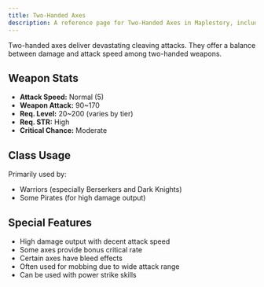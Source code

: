 ```yaml
---
title: Two-Handed Axes
description: A reference page for Two-Handed Axes in Maplestory, including stats, usage, and benefits.
---
```


Two-handed axes deliver devastating cleaving attacks. They offer a balance between damage and attack speed among two-handed weapons.

## Weapon Stats

* **Attack Speed:** Normal (5)
* **Weapon Attack:** 90~170
* **Req. Level:** 20~200 (varies by tier)
* **Req. STR:** High
* **Critical Chance:** Moderate

## Class Usage

Primarily used by:
* Warriors (especially Berserkers and Dark Knights)
* Some Pirates (for high damage output)

## Special Features

* High damage output with decent attack speed
* Some axes provide bonus critical rate
* Certain axes have bleed effects
* Often used for mobbing due to wide attack range
* Can be used with power strike skills


<EquipmentLayout equipment="weapons" category="2haxe"></EquipmentLayout>